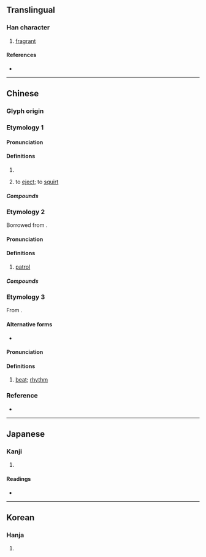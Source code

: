 {{character info}}
==Translingual==

===Han character===
{{Han char|rn=30|rad=口|as=05|sn=8|four=63000|canj=RPH|ids=⿰口必}}

# [[fragrant]]

====References====
* {{Han ref|kx=0184.120|dkj=03485|dj=0403.110|hdz=10608.130|uh=5487|ud=21639|bh=CBDB|bd=52187}}

----

==Chinese==
{{zh-forms}}

===Glyph origin===
{{Han etym}}

===Etymology 1===

====Pronunciation====
{{zh-pron
|m=bié
|c=bat1,bit1
|mn=
|mc=y
|oc=y
|cat=
}}

====Definitions====
{{zh-hanzi}}

# {{rfdef|zh}}
# {{lb|zh|Cantonese}} to [[eject]]; to [[squirt]]
#: {{zh-x|咇{bit1} 尿|to squirt urine|C}}
#: {{zh-x|咇{bit1} 屎|to eject faeces|C}}

=====Compounds=====
{{zh-der|咇咇}} 

===Etymology 2===
Borrowed from {{bor|yue|en|beat||precinct}}.

====Pronunciation====
{{zh-pron
|c=bit1
|cat=n
}}

====Definitions====
{{zh-hanzi}}

# {{lb|zh|Hong Kong Cantonese}} [[patrol]] {{q|by police officers}}

=====Compounds=====
{{zh-der|行咇|行孖咇}}

===Etymology 3===
From {{bor|yue|en|beat||pulse; rhythm}}.

====Alternative forms====
* {{l|zh|beat}}

====Pronunciation====
{{zh-pron
|c=bit1
|cat=n
}}

====Definitions====
{{zh-hanzi}}

# {{lb|zh|Hong Kong Cantonese|music}} [[beat]]; [[rhythm]]
#: {{zh-co|甩 b{}e{}a{}t{bit1}|to be out of sync with the rhythm|C}}

===Reference===
* {{R:yue:ELHKC}}

----

==Japanese==

===Kanji===
{{ja-kanji|grade=|rs=口05}}

# {{rfdef|ja|sort=口05}}

====Readings====
* {{ja-readings|on=[[へつ]] (hetsu), [[べち]] (bechi), [[ひつ]] (hitsu), [[ひち]] (hichi), [[ひ]] (hi), [[び]] (bi)|kun=}}

----

==Korean==

===Hanja===
{{ko-hanja|hangeul=필|rv=pil|mr=p'il}}

# {{rfdef|ko|sort=口05}}